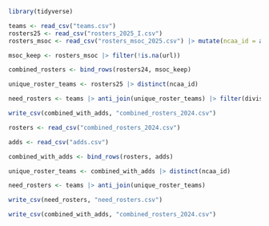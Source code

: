 ```r
library(tidyverse)
```

```r

teams <- read_csv("teams.csv")
rosters25 <- read_csv("rosters_2025_I.csv")
rosters_msoc <- read_csv("rosters_msoc_2025.csv") |> mutate(ncaa_id = as.numeric(ncaa_id))

msoc_keep <- rosters_msoc |> filter(!is.na(url))

combined_rosters <- bind_rows(rosters24, msoc_keep)

unique_roster_teams <- rosters25 |> distinct(ncaa_id)

need_rosters <- teams |> anti_join(unique_roster_teams) |> filter(division == "I")

write_csv(combined_with_adds, "combined_rosters_2024.csv")

```


```r

rosters <- read_csv("combined_rosters_2024.csv")

adds <- read_csv("adds.csv")

combined_with_adds <- bind_rows(rosters, adds)

unique_roster_teams <- combined_with_adds |> distinct(ncaa_id)

need_rosters <- teams |> anti_join(unique_roster_teams)

write_csv(need_rosters, "need_rosters.csv")

write_csv(combined_with_adds, "combined_rosters_2024.csv")
```

